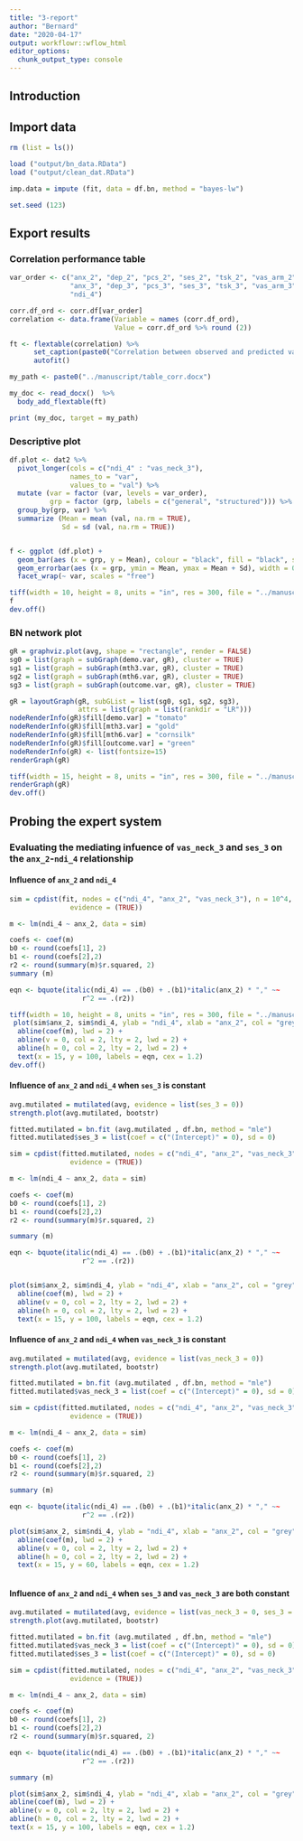 ```yaml
---
title: "3-report"
author: "Bernard"
date: "2020-04-17"
output: workflowr::wflow_html
editor_options:
  chunk_output_type: console
---
```


## Introduction


## Import data

```r

rm (list = ls())

load ("output/bn_data.RData")
load ("output/clean_dat.RData")

imp.data = impute (fit, data = df.bn, method = "bayes-lw")

set.seed (123)

```

## Export results

### Correlation performance table

```r

var_order <- c("anx_2", "dep_2", "pcs_2", "ses_2", "tsk_2", "vas_arm_2", "vas_head_2", "vas_neck_2",
               "anx_3", "dep_3", "pcs_3", "ses_3", "tsk_3", "vas_arm_3", "vas_head_3", "vas_neck_3",
               "ndi_4")

corr.df_ord <- corr.df[var_order] 
correlation <- data.frame(Variable = names (corr.df_ord),
                          Value = corr.df_ord %>% round (2))

ft <- flextable(correlation) %>%
      set_caption(paste0("Correlation between observed and predicted values")) %>%
      autofit()

my_path <- paste0("../manuscript/table_corr.docx")

my_doc <- read_docx()  %>% 
  body_add_flextable(ft)

print (my_doc, target = my_path)

```

### Descriptive plot

```r
df.plot <- dat2 %>%
  pivot_longer(cols = c("ndi_4" : "vas_neck_3"),
               names_to = "var",
               values_to = "val") %>%
  mutate (var = factor (var, levels = var_order),
          grp = factor (grp, labels = c("general", "structured"))) %>%
  group_by(grp, var) %>%
  summarize (Mean = mean (val, na.rm = TRUE),
             Sd = sd (val, na.rm = TRUE))


f <- ggplot (df.plot) +
  geom_bar(aes (x = grp, y = Mean), colour = "black", fill = "black", stat = "identity") +
  geom_errorbar(aes (x = grp, ymin = Mean, ymax = Mean + Sd), width = 0.25) +
  facet_wrap(~ var, scales = "free")

tiff(width = 10, height = 8, units = "in", res = 300, file = "../manuscript/fig1.tiff")
f
dev.off()

```

### BN network plot

```r

gR = graphviz.plot(avg, shape = "rectangle", render = FALSE)
sg0 = list(graph = subGraph(demo.var, gR), cluster = TRUE)
sg1 = list(graph = subGraph(mth3.var, gR), cluster = TRUE)
sg2 = list(graph = subGraph(mth6.var, gR), cluster = TRUE)
sg3 = list(graph = subGraph(outcome.var, gR), cluster = TRUE)

gR = layoutGraph(gR, subGList = list(sg0, sg1, sg2, sg3),
                 attrs = list(graph = list(rankdir = "LR")))
nodeRenderInfo(gR)$fill[demo.var] = "tomato"
nodeRenderInfo(gR)$fill[mth3.var] = "gold"
nodeRenderInfo(gR)$fill[mth6.var] = "cornsilk"
nodeRenderInfo(gR)$fill[outcome.var] = "green"
nodeRenderInfo(gR) <- list(fontsize=15)
renderGraph(gR)

tiff(width = 15, height = 8, units = "in", res = 300, file = "../manuscript/fig2.tiff")
renderGraph(gR)
dev.off()


```


## Probing the expert system

### Evaluating the mediating infuence of `vas_neck_3` and `ses_3` on the `anx_2`-`ndi_4` relationship

#### Influence of `anx_2` and `ndi_4`

```r

sim = cpdist(fit, nodes = c("ndi_4", "anx_2", "vas_neck_3"), n = 10^4,
               evidence = (TRUE))

m <- lm(ndi_4 ~ anx_2, data = sim)

coefs <- coef(m) 
b0 <- round(coefs[1], 2)
b1 <- round(coefs[2],2)
r2 <- round(summary(m)$r.squared, 2)
summary (m)

eqn <- bquote(italic(ndi_4) == .(b0) + .(b1)*italic(anx_2) * "," ~~ 
                  r^2 == .(r2))

tiff(width = 10, height = 8, units = "in", res = 300, file = "../manuscript/fig3.tiff")
 plot(sim$anx_2, sim$ndi_4, ylab = "ndi_4", xlab = "anx_2", col = "grey", cex.axis = 1.5, cex.lab = 1.5) + 
  abline(coef(m), lwd = 2) +
  abline(v = 0, col = 2, lty = 2, lwd = 2) +
  abline(h = 0, col = 2, lty = 2, lwd = 2) +
  text(x = 15, y = 100, labels = eqn, cex = 1.2)
dev.off()

```


#### Influence of `anx_2` and `ndi_4` when `ses_3` is constant

```r

avg.mutilated = mutilated(avg, evidence = list(ses_3 = 0))
strength.plot(avg.mutilated, bootstr)

fitted.mutilated = bn.fit (avg.mutilated , df.bn, method = "mle")
fitted.mutilated$ses_3 = list(coef = c("(Intercept)" = 0), sd = 0)

sim = cpdist(fitted.mutilated, nodes = c("ndi_4", "anx_2", "vas_neck_3"), n = 10^4,
               evidence = (TRUE))

m <- lm(ndi_4 ~ anx_2, data = sim)

coefs <- coef(m) 
b0 <- round(coefs[1], 2)
b1 <- round(coefs[2],2)
r2 <- round(summary(m)$r.squared, 2)

summary (m)

eqn <- bquote(italic(ndi_4) == .(b0) + .(b1)*italic(anx_2) * "," ~~ 
                  r^2 == .(r2))


plot(sim$anx_2, sim$ndi_4, ylab = "ndi_4", xlab = "anx_2", col = "grey") + 
  abline(coef(m), lwd = 2) +
  abline(v = 0, col = 2, lty = 2, lwd = 2) +
  abline(h = 0, col = 2, lty = 2, lwd = 2) +
  text(x = 15, y = 100, labels = eqn, cex = 1.2)


```

#### Influence of `anx_2` and `ndi_4` when `vas_neck_3` is constant

```r

avg.mutilated = mutilated(avg, evidence = list(vas_neck_3 = 0))
strength.plot(avg.mutilated, bootstr)

fitted.mutilated = bn.fit (avg.mutilated , df.bn, method = "mle")
fitted.mutilated$vas_neck_3 = list(coef = c("(Intercept)" = 0), sd = 0)

sim = cpdist(fitted.mutilated, nodes = c("ndi_4", "anx_2", "vas_neck_3"), n = 10^4,
               evidence = (TRUE))

m <- lm(ndi_4 ~ anx_2, data = sim)

coefs <- coef(m) 
b0 <- round(coefs[1], 2)
b1 <- round(coefs[2],2)
r2 <- round(summary(m)$r.squared, 2)

summary (m)

eqn <- bquote(italic(ndi_4) == .(b0) + .(b1)*italic(anx_2) * "," ~~ 
                  r^2 == .(r2))

plot(sim$anx_2, sim$ndi_4, ylab = "ndi_4", xlab = "anx_2", col = "grey") + 
  abline(coef(m), lwd = 2) +
  abline(v = 0, col = 2, lty = 2, lwd = 2) +
  abline(h = 0, col = 2, lty = 2, lwd = 2) +
  text(x = 15, y = 60, labels = eqn, cex = 1.2)



```

#### Influence of `anx_2` and `ndi_4` when `ses_3` and `vas_neck_3` are both constant

```r

avg.mutilated = mutilated(avg, evidence = list(vas_neck_3 = 0, ses_3 = 0))
strength.plot(avg.mutilated, bootstr)

fitted.mutilated = bn.fit (avg.mutilated , df.bn, method = "mle")
fitted.mutilated$vas_neck_3 = list(coef = c("(Intercept)" = 0), sd = 0)
fitted.mutilated$ses_3 = list(coef = c("(Intercept)" = 0), sd = 0)

sim = cpdist(fitted.mutilated, nodes = c("ndi_4", "anx_2", "vas_neck_3"), n = 10^4,
               evidence = (TRUE))

m <- lm(ndi_4 ~ anx_2, data = sim)

coefs <- coef(m) 
b0 <- round(coefs[1], 2)
b1 <- round(coefs[2],2)
r2 <- round(summary(m)$r.squared, 2)

eqn <- bquote(italic(ndi_4) == .(b0) + .(b1)*italic(anx_2) * "," ~~ 
                  r^2 == .(r2))

summary (m)

plot(sim$anx_2, sim$ndi_4, ylab = "ndi_4", xlab = "anx_2", col = "grey") + 
abline(coef(m), lwd = 2) +
abline(v = 0, col = 2, lty = 2, lwd = 2) +
abline(h = 0, col = 2, lty = 2, lwd = 2) +
text(x = 15, y = 100, labels = eqn, cex = 1.2)

```


